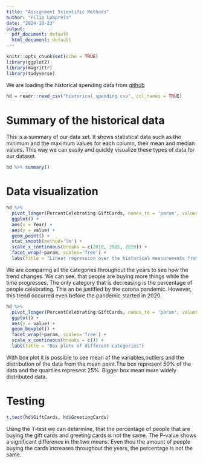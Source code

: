 ```yaml
---
title: "Assignment Scientific Methods"
author: "Filip Lobpreis"
date: "2024-10-23"
output:
  pdf_document: default
  html_document: default
---
```


```r
knitr::opts_chunk$set(echo = TRUE)
library(ggplot2)
library(magrittr)
library(tidyverse)
```








We are loading the historical spending data from [github](https://github.com/rfordatascience/tidytuesday/blob/master/data/2024/2024-02-13/historical_spending.csv)
```r
hd = readr::read_csv("historical_spending.csv", col_names = TRUE)
```

# Summary of the historical data

This is a summary of our data set. It shows statistical data such as the minimum and the maximum values for each column, their mean and median values. This way we can easily and quickly visualize these types of data for our dataset. 

```r
hd %>% summary()
```


# Data visualization

```r
hd %>%
  pivot_longer(PercentCelebrating:GiftCards, names_to = 'param', values_to = 'value') %>%
  ggplot() +
  aes(x = Year) +
  aes(y = value) +
  geom_point() +
  stat_smooth(method='lm') +
  scale_x_continuous(breaks = c(2010, 2015, 2020)) +
  facet_wrap(~param, scales='free') +
  labs(title = "Linear regression over the historical measurements from 2010 until 2022")
```
We are comparing all the categories throughout the years to see how the trend
changes. We can see, that people are buying more things while the time
progresses. The only category that is decreasing is the percentage of people
celebrating. This an be justified by the corona pandemic. However, this trend
occurred even before the pandemic started in 2020.


```r
hd %>%
  pivot_longer(PercentCelebrating:GiftCards, names_to = 'param', values_to = 'value') %>%
  ggplot() +
  aes(y = value) +
  geom_boxplot() +
  facet_wrap(~param, scales='free') +
  scale_x_continuous(breaks = c()) +
  labs(title = "Box plots of different categories")
```
With box plot it is possible to see mean of the variables,outliers and the distribution of the data from the mean point.The box represent 50% of the data and the quartiles represent 25%. Bigger box mean more widely distributed data.


# Testing

```r
t.test(hd$GiftCards, hd$GreetingCards)
```

Using the T-test we can determine, that the percentage of people that are buying
the gift cards and greeting cards is not the same. The P-value shows a significant
difference in the two means. Even thou the amount of people buying the cards increases
throughout the years, the percentage is not the same. 
















